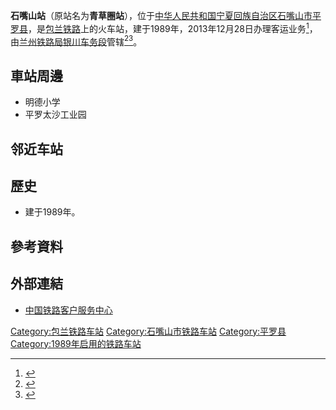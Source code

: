 {{noteTA
|1=zh-cn:始发车次; zh-hk:列車班次;
|2=zh-cn:车次; zh-hk:班次;
}}
{{Otheruses|other=2013年7月28日前的石嘴山站|平罗站}}
{{Infobox China railway station
|车站名称 = 石嘴山站
|图片 = 
|图片介绍 = 
|其他名称 = 青草圈站<ref>{{cite book|author=铁道部电子计算技术中心, 铁道部运输局|title=铁路车站站名代码表：TMIS使用|publisher=中国铁道出版社|location=北京|year=1998|isbn=9787113030995|pages=16}}</ref>
|车站拼音 = Shizuishan
|英文名称 = Shizuishan Railway Station
|车站代码 = 14825<ref>{{cite web|url=http://hyfw.95306.cn/hyinfo/action/FwcszsAction_index?type=1|title=营业站服务信息查询|publisher=中国铁路95306网|accessdate=2018-11-18|archive-date=2018-09-14|archive-url=https://web.archive.org/web/20180914133603/http://hyfw.95306.cn/hyinfo/action/FwcszsAction_index?type=1|dead-url=no}}</ref>
|电报码 = QQJ<ref>{{cite book|author=[[中华人民共和国铁道部|中华人民共和国铁道部]]|title=铁路电报站名略号（2012）|publisher=中国铁道出版社|location=北京|year=2012|unified=15113·3468|pages=103}}</ref>
|拼音码 = SZS
|始建时间 = 1989年
|开通运营 = 2013年12月28日（新客站）
|车站位置 = [[宁夏回族自治区|宁夏回族自治区]][[石嘴山市|石嘴山市]][[平罗县|平罗县]]
|坐标 = {{coord|38.915332|N|106.417688|E|display=inline,title}}
|归属 = [[兰州铁路局|兰州铁路局]][[银川车务段|银川车务段]]
|线路 = [[包兰铁路|包兰铁路]]
|车站等级 = [[二等站_(中铁)|二等站]]
|使用状态 = 运营中
}}
'''石嘴山站'''（原站名为'''青草圈站'''），位于[[中华人民共和国|中华人民共和国]][[宁夏回族自治区|宁夏回族自治区]][[石嘴山市|石嘴山市]][[平罗县|平罗县]]，是[[包兰铁路|包兰铁路]]上的火车站，建于1989年，2013年12月28日办理客运业务<ref>{{cite news|author=赵锐|coauthors=尹雪兰|url=http://sz.nxnews.net/xxxb/html/2013-12/28/content_456058.htm|title=石嘴山新开两个火车站 12月30日开始售票|publisher=[[新消息报|新消息报]]|date=2013-12-28|accessdate=2016-10-01|deadurl=yes|archiveurl=https://web.archive.org/web/20161002201028/http://sz.nxnews.net/xxxb/html/2013-12/28/content_456058.htm|archivedate=2016-10-02}}</ref>，由[[兰州铁路局|兰州铁路局]][[银川车务段|银川车务段]]管辖<ref>{{Cite web |url=http://search.huochepiao.com/huochezhan/jieshao/2055.htm |title=石嘴山火车站介绍 |accessdate=2017-02-06 |archive-date=2017-02-07 |archive-url=https://web.archive.org/web/20170207031605/http://search.huochepiao.com/huochezhan/jieshao/2055.htm |dead-url=no }}</ref><ref>{{Cite book|title=中国铁路站名词典|last=[[孙本祥|孙本祥]]主编|first=|publisher=北京：[[中国铁道出版社|中国铁道出版社]]|year=2003.04|isbn=7-113-03941-3|location=|pages=618-622}}</ref>。

==車站周邊==
* 明德小学
* 平罗太沙工业园

== 邻近车站 ==
{{start rail box|[[File:China_Railways.svg|16px]] [[中国铁路|中国铁路]]}}
{{s-inop|[[平罗站|平罗站]]|{{站|包头}}方向}}
{{s-line|[[包兰铁路|包兰铁路]]<br />← 6km 石嘴山站 7km →}}
{{s-inop|[[西大滩站|西大滩站]]|{{站|兰州}}方向}}
{{end box}}
==歷史==
* 建于1989年。
{{石嘴山市铁路车站名称演化}}

==參考資料==
{{reflist}}
==外部連結==
* [http://www.12306.cn/mormhweb/ 中国铁路客户服务中心] {{Wayback|url=http://www.12306.cn/mormhweb/ |date=20180205163941 }}
{{China-rail-stub}}
{{宁夏小作品}}
{{包兰铁路}}
[[Category:包兰铁路车站|Category:包兰铁路车站]]
[[Category:石嘴山市铁路车站|Category:石嘴山市铁路车站]]
[[Category:平罗县|Category:平罗县]]
[[Category:1989年启用的铁路车站|Category:1989年启用的铁路车站]]